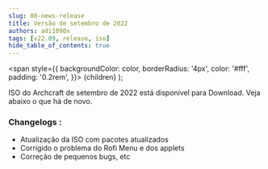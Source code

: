 ```yaml
---
slug: 08-news-release
title: Versão de setembro de 2022
authors: adi1090x
tags: [v22.09, release, iso]
hide_table_of_contents: true
---
```


<!-- Badges -->
  <span
    style={{
      backgroundColor: color,
      borderRadius: '4px',
      color: '#fff',
      padding: '0.2rem',
    }}>
    {children}
  </span>
);

ISO do Archcraft de setembro de 2022 está disponível para Download. Veja abaixo o que há de novo.

<!--truncate-->

### Changelogs :
- Atualização da ISO com pacotes atualizados
- Corrigido o problema do Rofi Menu e dos applets
- Correção de pequenos bugs, etc
